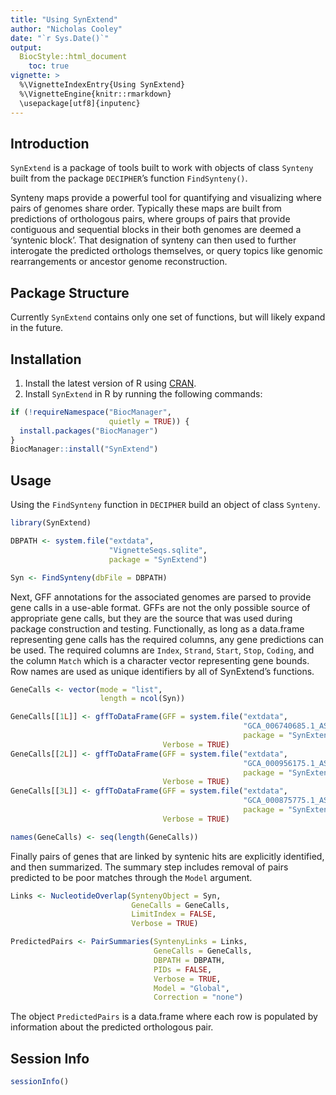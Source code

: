 ```yaml
---
title: "Using SynExtend"
author: "Nicholas Cooley"
date: "`r Sys.Date()`"
output:
  BiocStyle::html_document
    toc: true
vignette: >
  %\VignetteIndexEntry{Using SynExtend}
  %\VignetteEngine{knitr::rmarkdown}
  \usepackage[utf8]{inputenc}
---
```


## Introduction

`SynExtend` is a package of tools built to work with objects of class `Synteny` built from the package `DECIPHER`'s function `FindSynteny()`.

Synteny maps provide a powerful tool for quantifying and visualizing where pairs of genomes share order. Typically these maps are built from predictions of orthologous pairs, where groups of pairs that provide contiguous and sequential blocks in their both genomes are deemed a 'syntenic block'. That designation of synteny can then used to further interogate the predicted orthologs themselves, or query topics like genomic rearrangements or ancestor genome reconstruction.

## Package Structure

Currently `SynExtend` contains only one set of functions, but will likely expand in the future.

## Installation

1. Install the latest version of R using [CRAN](https://cran.r-project.org/).
2. Install `SynExtend` in R by running the following commands:

```r
if (!requireNamespace("BiocManager",
                      quietly = TRUE)) {
  install.packages("BiocManager")
}
BiocManager::install("SynExtend")
```

## Usage

Using the `FindSynteny` function in `DECIPHER` build an object of class `Synteny`.

```r
library(SynExtend)

DBPATH <- system.file("extdata",
                      "VignetteSeqs.sqlite",
                      package = "SynExtend")

Syn <- FindSynteny(dbFile = DBPATH)
```

Next, GFF annotations for the associated genomes are parsed to provide gene calls in a use-able format. GFFs are not the only possible source of appropriate gene calls, but they are the source that was used during package construction and testing. Functionally, as long as a data.frame representing gene calls has the required columns, any gene predictions can be used. The required columns are `Index`, `Strand`, `Start`, `Stop`, `Coding`, and the column `Match` which is a character vector representing gene bounds. Row names are used as unique identifiers by all of SynExtend's functions.

```r
GeneCalls <- vector(mode = "list",
                    length = ncol(Syn))

GeneCalls[[1L]] <- gffToDataFrame(GFF = system.file("extdata",
                                                    "GCA_006740685.1_ASM674068v1_genomic.gff.gz",
                                                    package = "SynExtend"),
                                  Verbose = TRUE)
GeneCalls[[2L]] <- gffToDataFrame(GFF = system.file("extdata",
                                                    "GCA_000956175.1_ASM95617v1_genomic.gff.gz",
                                                    package = "SynExtend"),
                                  Verbose = TRUE)
GeneCalls[[3L]] <- gffToDataFrame(GFF = system.file("extdata",
                                                    "GCA_000875775.1_ASM87577v1_genomic.gff.gz",
                                                    package = "SynExtend"),
                                  Verbose = TRUE)

names(GeneCalls) <- seq(length(GeneCalls))
```

Finally pairs of genes that are linked by syntenic hits are explicitly identified, and then summarized. The summary step includes removal of pairs predicted to be poor matches through the `Model` argument.

```r
Links <- NucleotideOverlap(SyntenyObject = Syn,
                           GeneCalls = GeneCalls,
                           LimitIndex = FALSE,
                           Verbose = TRUE)

PredictedPairs <- PairSummaries(SyntenyLinks = Links,
                                GeneCalls = GeneCalls,
                                DBPATH = DBPATH,
                                PIDs = FALSE,
                                Verbose = TRUE,
                                Model = "Global",
                                Correction = "none")
```

The object `PredictedPairs` is a data.frame where each row is populated by information about the predicted orthologous pair.

## Session Info

```r
sessionInfo()
```




